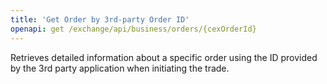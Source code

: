```yaml
---
title: 'Get Order by 3rd-party Order ID'
openapi: get /exchange/api/business/orders/{cexOrderId}
---
```


Retrieves detailed information about a specific order using the ID provided by the 3rd party application when initiating the trade.